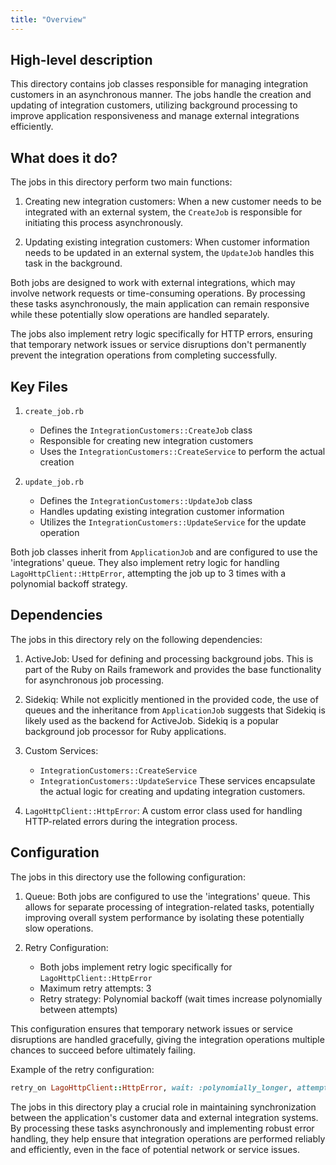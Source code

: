 ```yaml
---
title: "Overview"
---
```


## High-level description
This directory contains job classes responsible for managing integration customers in an asynchronous manner. The jobs handle the creation and updating of integration customers, utilizing background processing to improve application responsiveness and manage external integrations efficiently.

## What does it do?
The jobs in this directory perform two main functions:

1. Creating new integration customers: When a new customer needs to be integrated with an external system, the `CreateJob` is responsible for initiating this process asynchronously.

2. Updating existing integration customers: When customer information needs to be updated in an external system, the `UpdateJob` handles this task in the background.

Both jobs are designed to work with external integrations, which may involve network requests or time-consuming operations. By processing these tasks asynchronously, the main application can remain responsive while these potentially slow operations are handled separately.

The jobs also implement retry logic specifically for HTTP errors, ensuring that temporary network issues or service disruptions don't permanently prevent the integration operations from completing successfully.

## Key Files

1. `create_job.rb`
   - Defines the `IntegrationCustomers::CreateJob` class
   - Responsible for creating new integration customers
   - Uses the `IntegrationCustomers::CreateService` to perform the actual creation

2. `update_job.rb`
   - Defines the `IntegrationCustomers::UpdateJob` class
   - Handles updating existing integration customer information
   - Utilizes the `IntegrationCustomers::UpdateService` for the update operation

Both job classes inherit from `ApplicationJob` and are configured to use the 'integrations' queue. They also implement retry logic for handling `LagoHttpClient::HttpError`, attempting the job up to 3 times with a polynomial backoff strategy.

## Dependencies
The jobs in this directory rely on the following dependencies:

1. ActiveJob: Used for defining and processing background jobs. This is part of the Ruby on Rails framework and provides the base functionality for asynchronous job processing.

2. Sidekiq: While not explicitly mentioned in the provided code, the use of queues and the inheritance from `ApplicationJob` suggests that Sidekiq is likely used as the backend for ActiveJob. Sidekiq is a popular background job processor for Ruby applications.

3. Custom Services:
   - `IntegrationCustomers::CreateService`
   - `IntegrationCustomers::UpdateService`
   These services encapsulate the actual logic for creating and updating integration customers.

4. `LagoHttpClient::HttpError`: A custom error class used for handling HTTP-related errors during the integration process.

## Configuration
The jobs in this directory use the following configuration:

1. Queue: Both jobs are configured to use the 'integrations' queue. This allows for separate processing of integration-related tasks, potentially improving overall system performance by isolating these potentially slow operations.

2. Retry Configuration:
   - Both jobs implement retry logic specifically for `LagoHttpClient::HttpError`
   - Maximum retry attempts: 3
   - Retry strategy: Polynomial backoff (wait times increase polynomially between attempts)

This configuration ensures that temporary network issues or service disruptions are handled gracefully, giving the integration operations multiple chances to succeed before ultimately failing.

Example of the retry configuration:

```ruby
retry_on LagoHttpClient::HttpError, wait: :polynomially_longer, attempts: 3
```

The jobs in this directory play a crucial role in maintaining synchronization between the application's customer data and external integration systems. By processing these tasks asynchronously and implementing robust error handling, they help ensure that integration operations are performed reliably and efficiently, even in the face of potential network or service issues.